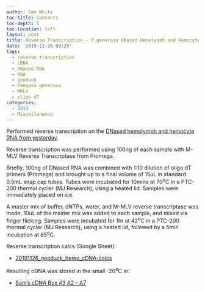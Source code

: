 ```yaml
---
author: Sam White
toc-title: Contents
toc-depth: 5
toc-location: left
layout: post
title: Reverse Transcription - P.generosa DNased Hemolypmh and Hemocyte RNA from 20191125
date: '2019-11-26 09:29'
tags:
  - reverse transcription
  - cDNA
  - DNased RNA
  - RNA
  - geoduck
  - Panopea generosa
  - MMLV
  - oligo dT
categories:
  - 2019
  - Miscellaneous
---
```

Performed reverse transcription on the [DNased hemolymph and hemocyte RNA from yesterday](https://robertslab.github.io/sams-notebook/posts/2019/2019-11-25-RNA-Isolation-and-Quantification---Geoduck-hemolymph-and-hemocyte-samples/).

Reverse transcription was performed using 100ng of each sample with M-MLV Reverse Transcriptase from Promega.

Briefly, 100ng of DNased RNA was combined with 1:10 dilution of oligo dT primers (Promega) and brought up to a final volume of 15uL in standard 0.5mL snap cap tubes. Tubes were incubated for 10mins at 70<sup>o</sup>C in a PTC-200 thermal cycler (MJ Research), using a heated lid. Samples were immediately placed on ice.

A master mix of buffer, dNTPs, water, and M-MLV reverse transcriptase was made, 10uL of the master mix was added to each sample, and mixed via finger flicking. Samples were incubated for 1hr at 42<sup>o</sup>C in a PTC-200 thermal cycler (MJ Research), using a heated lid, followed by a 5min incubation at 65<sup>o</sup>C.

Reverse transcription calcs (Google Sheet):

- [20191126_geoduck_hemo_cDNA-calcs](https://docs.google.com/spreadsheets/d/1gzXoUYoJbOdBXwYH_KABzw88cX_YxcPCFMaHx_SC_Os/edit?usp=sharing)

Resulting cDNA was stored in the small -20<sup>o</sup>C in:

- [Sam's cDNA Box #3 A2 - A7](https://docs.google.com/spreadsheets/d/1dH1nrwITQwoYXUFSNx0-dHIjquq_Pde11pJ3Hz7K1Xc/edit#gid=0)
